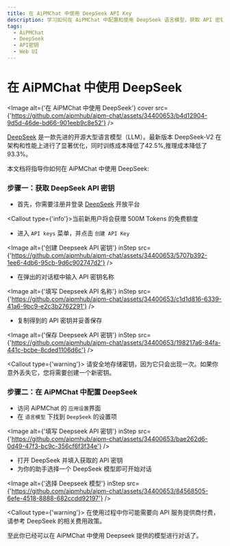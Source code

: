 ```yaml
---
title: 在 AiPMChat 中使用 DeepSeek API Key
description: 学习如何在 AiPMChat 中配置和使用 DeepSeek 语言模型，获取 API 密钥并开始对话。
tags:
  - AiPMChat
  - DeepSeek
  - API密钥
  - Web UI
---
```


# 在 AiPMChat 中使用 DeepSeek

<Image
  alt={'在 AiPMChat 中使用 DeepSeek'}
  cover
  src={'https://github.com/aipmhub/aipm-chat/assets/34400653/b4d12904-9d5d-46de-bd66-901eeb9c8e52'}
/>

[DeepSeek](https://www.deepseek.com/) 是一款先进的开源大型语言模型（LLM）。最新版本 DeepSeek-V2 在架构和性能上进行了显著优化，同时训练成本降低了42.5%,推理成本降低了93.3%。

本文档将指导你如何在 AiPMChat 中使用 DeepSeek:

<Steps>

### 步骤一：获取 DeepSeek API 密钥

- 首先，你需要注册并登录 [DeepSeek](https://platform.deepseek.com/) 开放平台

<Callout type={'info'}>当前新用户将会获赠 500M Tokens 的免费额度</Callout>

- 进入 `API keys` 菜单，并点击 `创建 API Key`

<Image
  alt={'创建 Deepseek API 密钥'}
  inStep
  src={'https://github.com/aipmhub/aipm-chat/assets/34400653/5707b392-1ee6-4db6-95cb-9d6c902747d2'}
/>

- 在弹出的对话框中输入 API 密钥名称

<Image
  alt={'填写 Deepseek API 名称'}
  inStep
  src={'https://github.com/aipmhub/aipm-chat/assets/34400653/c1d1d816-6339-41a6-9bc9-e2c3b2762291'}
/>

- 复制得到的 API 密钥并妥善保存

<Image
  alt={'保存 Deepseek API 密钥'}
  inStep
  src={'https://github.com/aipmhub/aipm-chat/assets/34400653/198217a6-84fa-441c-bcbe-8cded1106d6c'}
/>

<Callout type={'warning'}>
  请安全地存储密钥，因为它只会出现一次。如果你意外丢失它，您将需要创建一个新密钥。
</Callout>

### 步骤二：在 AiPMChat 中配置 DeepSeek

- 访问 AiPMChat 的 `应用设置`界面
- 在 `语言模型` 下找到 `DeepSeek` 的设置项

<Image
  alt={'填写 Deepseek API 密钥'}
  inStep
  src={'https://github.com/aipmhub/aipm-chat/assets/34400653/bae262d6-0d49-47f3-bc9c-356cf6f3f34e'}
/>

- 打开 DeepSeek 并填入获取的 API 密钥
- 为你的助手选择一个 DeepSeek 模型即可开始对话

<Image
  alt={'选择 Deepseek 模型'}
  inStep
  src={'https://github.com/aipmhub/aipm-chat/assets/34400653/84568505-6efe-4518-8888-682ccdd92197'}
/>

<Callout type={'warning'}>
  在使用过程中你可能需要向 API 服务提供商付费，请参考 DeepSeek 的相关费用政策。
</Callout>

</Steps>

至此你已经可以在 AiPMChat 中使用 Deepseek 提供的模型进行对话了。
